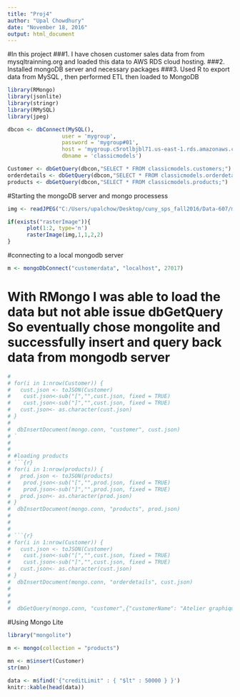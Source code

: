 ---
title: "Proj4"
author: "Upal Chowdhury"
date: "November 18, 2016"
output: html_document
---

#In this project
###1.  I have chosen customer sales data from from mysqltrainning.org and loaded this data to AWS RDS cloud hosting.
###2.  Installed mongoDB server and necessary packages
###3.  Used R to export data from MySQL , then performed ETL then loaded to MongoDB


```{r}
library(RMongo)
library(jsonlite)
library(stringr)
library(RMySQL)
library(jpeg)
```

```{r}
dbcon <- dbConnect(MySQL(),
                 user = 'mygroup',
                 password = 'mygroup#01',
                 host = 'mygroup.c5rotlbjbl71.us-east-1.rds.amazonaws.com',
                 dbname = 'classicmodels')
```



```{r,message=FALSE}
Customer <- dbGetQuery(dbcon,"SELECT * FROM classicmodels.customers;")
orderdetails <- dbGetQuery(dbcon,"SELECT * FROM classicmodels.orderdetails;")
products <- dbGetQuery(dbcon,"SELECT * FROM classicmodels.products;")
```

#Starting the mongoDB server and mongo processess  

```{r}
img <- readJPEG("C:/Users/upalchow/Desktop/cuny_sps_fall2016/Data-607/mongo.jpg",native = T)

if(exists("rasterImage")){
      plot(1:2, type='n')
      rasterImage(img,1,1,2,2)
}
```


#connecting to a local mongodb server

```{r}
m <- mongoDbConnect("customerdata", "localhost", 27017)

```





# With RMongo I was able to load the data but not able issue dbGetQuery So eventually chose mongolite and successfully insert and query back data from mongodb server


```{r}
# 
# for(i in 1:nrow(Customer)) {
#   cust.json <- toJSON(Customer)
#    cust.json<-sub("[","",cust.json, fixed = TRUE)
#    cust.json<-sub("]","",cust.json, fixed = TRUE)
#   cust.json<- as.character(cust.json)
# }
# 
#  dbInsertDocument(mongo.conn, "customer", cust.json)
# `
# 
# 
# #loading products
# ```{r}
# for(i in 1:nrow(products)) {
#   prod.json <- toJSON(products)
#    prod.json<-sub("[","",prod.json, fixed = TRUE)
#    prod.json<-sub("]","",prod.json, fixed = TRUE)
#   prod.json<- as.character(prod.json)
# }
#  dbInsertDocument(mongo.conn, "products", prod.json)
# 
# 
# 
# ```{r}
# for(i in 1:nrow(Customer)) {
#   cust.json <- toJSON(Customer)
#    cust.json<-sub("[","",cust.json, fixed = TRUE)
#    cust.json<-sub("]","",cust.json, fixed = TRUE)
#   cust.json<- as.character(cust.json)
# }
#  dbInsertDocument(mongo.conn, "orderdetails", cust.json)
#  
#  
#  
#  dbGetQuery(mongo.conn, "customer",{"customerName": "Atelier graphique"})

```







#Using Mongo Lite
```{r}
library("mongolite")

m <- mongo(collection = "products")

mn <- m$insert(Customer)
str(mn)

data <- m$find('{"creditLimit" : { "$lt" : 50000 } }')
knitr::kable(head(data))

```













